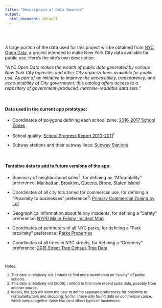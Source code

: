 ```yaml
---
title: "Description of Data Sources"
output:
  html_document: default
---
```



\
\


A large portion of the data used for this project will be obtained from [NYC Open Data](https://data.cityofnewyork.us/), a project intended to make New York City data available for public use. Here's the site's own description:

*"NYC Open Data makes the wealth of public data generated by various New York City agencies and other City organizations available for public use. As part of an initiative to improve the accessibility, transparency, and accountability of City government, this catalog offers access to a repository of government-produced, machine-readable data sets."*

\


#### Data used in the current app prototype: 

* Coordinates of polygons defining each school zone: [2016-2017 School Zones](https://data.cityofnewyork.us/Education/2016-2017-School-Zones/ux7j-iww6) 

* School quality: [School Progress Report 2010-2011](https://data.cityofnewyork.us/Education/School-Progress-Report-2010-2011/upwt-zvh3)^1^

* Subway stations and their subway lines: [Subway Stations](https://data.cityofnewyork.us/Transportation/Subway-Stations/arq3-7z49)

\


#### Tentative data to add to future versions of the app: 

* Summary of neighborhood sales^2^, for defining an "Affordability" preference: [Manhattan](https://data.cityofnewyork.us/Housing-Development/DOF-Summary-of-Neighborhood-Sales-for-Manhattan-fo/5yay-3jd5), 
[Brooklyn](https://data.cityofnewyork.us/Housing-Development/DOF-Summary-of-Neighborhood-Sales-for-Brooklyn-for/nbun-a9vi), 
[Queens](https://data.cityofnewyork.us/Housing-Development/DOF-Summary-of-Neighborhood-Sales-for-Queens-for-C/948r-3ads),
[Bronx](https://data.cityofnewyork.us/Housing-Development/DOF-Summary-of-Neighborhood-Sales-for-the-Bronx-fo/w4v6-3sdt), 
[Staten Island](https://data.cityofnewyork.us/Housing-Development/DOF-Summary-of-Neighborhood-Sales-for-Staten-Islan/ntbr-wib6)


* Coordinates of all city lots zoned for commercial use, for defining a "Proximity to businesses" preference^3^: [Primary Commercial Zoning by Lot](https://data.cityofnewyork.us/Business/Primary-Commercial-Zoning-by-lot/pwhj-ikym)

* Geographical information about felony incidents, for defining a "Safety" preference:
[NYPD Major Felony Incident Map](https://data.cityofnewyork.us/Public-Safety/NYPD-7-Major-Felony-Incident-Map/dvh8-u7es)

* Coordinates of perimeters of all NYC parks, for defining a "Park proximity" preference: [Parks Properties](https://data.cityofnewyork.us/City-Government/Parks-Properties/rjaj-zgq7)

* Coordinates of all trees in NYC streets, for defining a "Greenery" preference: [2015 Street Tree Census Tree Data](https://data.cityofnewyork.us/Environment/2015-Street-Tree-Census-Tree-Data/uvpi-gqnh)


\


<small>
Notes:

1. This data is relatively old. I intend to find more recent data on "quality" of public schools.
2. This data is relatively old (2009). I intend to find more recent sales data, possibly from another source.
3. Ideally, the app will allow the user to define separate preferences for proximity to restaurants/bars and shopping. So far, I have only found data on commercial space, which lumps together these two (and other) types of businesses.



